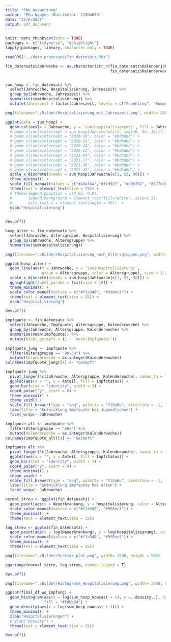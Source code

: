 ```yaml
---
title: "Phu_Auswertung"
author: 'Phu Nguyen (Matrikelnr: 11904670)'
date: "12/6/2021"
output: pdf_document
---
```


```r
knitr::opts_chunk$set(echo = TRUE)
packages <- c("tidyverse", "gghighlight")
lapply(packages, library, character.only = TRUE)
```


```r
readRDS('../data_processed/fin_datensatz.Rds')

fin_datensatz$Jahrwoche <- as.character(str_c(fin_datensatz$Kalenderjahr, 
                                              fin_datensatz$Kalenderwoche, sep = " - "))


sum_hosp <- fin_datensatz %>%
  select(Jahrwoche, Hospitalisierung, Jahreszeit) %>%
  group_by(Jahrwoche, Jahreszeit) %>%
  summarise(sum(Hospitalisierung)) %>%
  mutate(Jahreszeit = factor(Jahreszeit, levels = c("Fruehling", "Sommer", "Herbst", "Winter")))

png(filename="./Bilder/Hospitalisierung_mit_Jahreszeit.png", width= 2000, height = 900)

ggplot(data = sum_hosp) +
  geom_col(aes(x = Jahrwoche, y = `sum(Hospitalisierung)`, fill = Jahreszeit)) +
  # geom_vline(xintercept = sum_hosp$Jahrwoche[c(2, seq(16, 94, 13))], color = "#bdbdbd") +
  # geom_vline(xintercept = "2020-18", color = "#bdbdbd") +
  # geom_vline(xintercept = "2020-31", color = "#bdbdbd") +
  # geom_vline(xintercept = "2020-44", color = "#bdbdbd") +
  # geom_vline(xintercept = "2020-52", color = "#bdbdbd") +
  # geom_vline(xintercept = "2021-04", color = "#bdbdbd") +
  # geom_vline(xintercept = "2021-17", color = "#bdbdbd") +
  # geom_vline(xintercept = "2021-30", color = "#bdbdbd") +
  # geom_vline(xintercept = "2021-43", color = "#bdbdbd") +
  scale_x_discrete(breaks = sum_hosp$Jahrwoche[c(1, 52, 98)]) +
  theme_minimal() +
  scale_fill_manual(values = c("#4daf4a","#ffd92f", "#d95f02", "#377eb8")) +
  theme(text = element_text(size = 25)) +
  # theme(legend.position = c(0.95, 0.9),
  #       legend.background = element_rect(fill="white", size=0.5),
  #       axis.text.x = element_text(angle = 45))  +
  ylab("Hospitalisierung")
  

dev.off()
```


```r
hosp_alter <- fin_datensatz %>%
  select(Jahrwoche, Altersgruppe, Hospitalisierung) %>%
  group_by(Jahrwoche, Altersgruppe) %>%
  summarise(sum(Hospitalisierung))

png(filename="./Bilder/Hospitalisierung_nach_Altersgruppen.png", width= 2000, height = 900)

ggplot(hosp_alter) +
  geom_line(aes(x = Jahrwoche, y = `sum(Hospitalisierung)`, 
                group = Altersgruppe, color = Altersgruppe), size = 1.25) +
  scale_x_discrete(breaks = sum_hosp$Jahrwoche[c(1, 52, 98)]) +
  gghighlight(label_params = list(size = 10)) +
  theme_minimal() +
  scale_color_manual(values = c("#f1a340", "#998ec3")) +
  theme(text = element_text(size = 25)) +
  ylab("Hospitalisierung")

dev.off()
```

```r
impfquote <- fin_datensatz %>%
  select(Jahrwoche, Impfquote, Altersgruppe, Kalenderwoche) %>%
  group_by(Jahrwoche, Altersgruppe, Kalenderwoche) %>%
  summarise(mean(Impfquote)) %>%
  mutate(Nicht_geimpft = (1 - `mean(Impfquote)`))

impfquote_jung <- impfquote %>%
  filter(Altersgruppe == "00-59") %>%
  mutate(Kalenderwoche = as.integer(Kalenderwoche))
colnames(impfquote_jung)[4] <- "Geimpft"

impfquote_jung %>%
  pivot_longer(!c(Jahrwoche, Altersgruppe, Kalenderwoche), names_to = "Impfstatus", values_to = "Anteil") %>%
  ggplot(aes(x = "", y = Anteil, fill = Impfstatus)) +
  geom_bar(stat = "identity", width = 1) +
  coord_polar("y", start = 0) +
  theme_minimal() +
  theme_void() +
  scale_fill_brewer(type = "seq", palette = "YlGnBu", direction = -1, labels = c("Geimpft", "Nicht geimpft")) +
  labs(title = "Entwicklung Impfquote bei Jugendlichen") +
  facet_wrap(~ Jahrwoche)

impfquote_alt <- impfquote %>%
  filter(Altersgruppe == "60+") %>%
  mutate(Kalenderwoche = as.integer(Kalenderwoche))
colnames(impfquote_alt)[4] <- "Geimpft"

impfquote_alt %>%
  pivot_longer(!c(Jahrwoche, Altersgruppe, Kalenderwoche), names_to = "Impfstatus", values_to = "Anteil") %>%
  ggplot(aes(x = "", y = Anteil, fill = Impfstatus)) +
  geom_bar(stat = "identity", width = 1) +
  coord_polar("y", start = 0) +
  theme_minimal() +
  theme_void() +
  scale_fill_brewer(type = "seq", palette = "YlGnBu", direction = -1, labels = c("Geimpft", "Nicht geimpft")) +
  labs(title = "Entwicklung Impfquote bei Alten") +
  facet_wrap(~ Jahrwoche)
```

```r
normal_streu <- ggplot(fin_datensatz) +
  geom_point(aes(x = Neuerkrankung, y = Hospitalisierung, color = Altersgruppe), size = 3) +
  scale_color_manual(values = c("#f1a340", "#998ec3")) +
  theme_minimal() +
  theme(text = element_text(size = 25))

log_streu <- ggplot(fin_datensatz) +
  geom_point(aes(x = log(Neuerkrankung), y = log(Hospitalisierung), color = Altersgruppe), size = 3) +
  scale_color_manual(values = c("#f1a340", "#998ec3")) +
  theme_minimal() +
  theme(text = element_text(size = 25))

png(filename="./Bilder/Scatter_plot.png", width= 2000, height = 900)

ggarrange(normal_streu, log_streu, common.legend = T)

dev.off()
```

```r
png(filename="./Bilder/Histogramm_Hospitalisierung.png", width= 2000, height = 900)

ggplot(final_df_wo_impfung) +
  geom_histogram(aes(x = log(sum_hosp_nowcast + 1), y =..density..), bins = 40, color = "#e34a33", 
                 fill = "#fdbb84") +
  geom_density(aes(x = log(sum_hosp_nowcast + 1))) +
  theme_minimal() +
  xlab("Hospitalisierungen") +
  # ylab("Density") +
  theme(text = element_text(size = 25))

dev.off()
```

